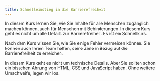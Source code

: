```yaml
---
title: Schnelleinstieg in die Barrierefreiheit
---
```


In diesem Kurs lernen Sie, wie Sie Inhalte für alle Menschen zugänglich machen können, auch für Menschen mit Behinderungen. In
diesem Kurs geht es nicht um alle Details zur Barrierefreiheit. Es ist ein Schnellkurs.

Nach dem Kurs wissen Sie, wie Sie einige Fehler vermeiden können. Sie können auch Ihrem Team helfen, seine Ziele in Bezug auf die
Barrierefreiheit zu erreichen.

In diesem Kurs geht es nicht um technische Details. Aber Sie sollten schon ein bisschen Ahnung von HTML, CSS und JavaScript haben.
Ohne weitere Umschweife, legen wir los.

